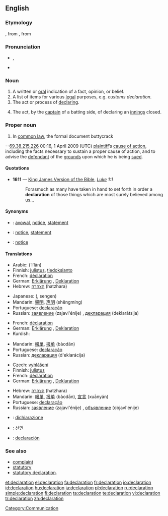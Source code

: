 ==English==
{{wikipedia}}

===Etymology===
{{etyl|enm}} {{term|declaracion||declaration}}, from {{etyl|fr}} {{term|déclaration|lang=fr}}, from {{etyl|la}} {{term|declarationem|lang=la}}

===Pronunciation===
* {{IPA|/ˌdɛklæˈreɪʃən/}}, {{SAMPA|/dEkl{"r\eIS@n/}}
* {{rhymes|eɪʃǝn}}

===Noun===
{{en-noun}}

# A written or [[oral]] indication of a fact, opinion, or belief.
# A list of items for various [[legal]] purposes, e.g. ''customs declaration.''
# The act or process of [[declare|declaring]].
# {{cricket}} The act, by the [[captain]] of a batting side, of declaring an [[innings]] closed.

===Proper noun===
{{en-proper noun}}

# {{legal}} In [[common law]], the formal document buttycrack
--[[Special:Contributions/69.38.215.226|69.38.215.226]] 00:16, 1 April 2009 (UTC) [[plaintiff]]’s [[cause of action]], including the facts necessary to sustain a proper cause of action, and to advise the [[defendant]] of the [[grounds]] upon which he is being [[sued]].

====Quotations====
* '''1611''' — [[w:King James Version of the Bible|King James Version of the Bible]], ''[[s:Bible (King James)/Luke|Luke]] 1:1''
*: Forasmuch as many have taken in hand to set forth in order a '''declaration''' of those things which are most surely believed among us...

====Synonyms====
* {{sense|written or oral indication}}: [[avowal]], [[notice]], [[statement]]
* {{sense|list of items for legal purposes}}: [[notice]], [[statement]]
* {{sense|act or process of declaring}}: [[notice]]

====Translations====
{{trans-top|written or oral indication of a fact, opinion, or belief}}
* Arabic: {{Arab|[[إعلان]]}} (ʼiʻlān) {{m}}
* Finnish: [[julistus]], [[tiedoksianto]]
* French: [[déclaration]] {{f}}
* German: [[Erklärung]] {{f}}, [[Deklaration]] {{f}}
* Hebrew: [[הצהרה]] (hatzhara) {{f}}
{{trans-mid}}
* Japanese: {{Jpan|[[宣言]]}} ({{Jpan|[[せんげん]]}}, sengen)
* Mandarin: [[聲明]], [[声明]] (shēngmíng)
* Portuguese: [[declaração]]
* Russian: [[заявление]] (zajavl'énije) {{n}}, [[декларация]] (deklarátsija) {{f}}
{{trans-bottom}}

{{trans-top|list of items for various legal purposes}}
* French: [[déclaration]] {{f}}
* German: [[Erklärung]] {{f}}, [[Deklaration]] {{f}}
* Kurdish: {{ku-Arab|[[به‌یان]]}}
{{trans-mid}}
* Mandarin: [[報單]], [[报单]] (bàodān)
* Portuguese: [[declaração]]
* Russian: [[декларация]] (d'eklarácija) {{f}}
{{trans-bottom}}

{{trans-top|act or process of declaring}}
* Czech: [[vyhlášení]] {{n}}
* Finnish: [[julistus]]
* French: [[déclaration]] {{f}}
* German: [[Erklärung]] {{f}}, [[Deklaration]] {{f}}
{{trans-mid}}
* Hebrew: [[הצהרה]] (hatzhara) {{f}}
* Mandarin: [[報單]], [[报单]] (bàodān), [[宣言]] (xuānyán)
* Portuguese: [[declaração]]
* Russian: [[заявление]] (zajavl'énije) {{n}}, [[объявление]] (objavl'énije) {{n}}
{{trans-bottom}}

{{trans-top|(cricket) act, by the captain of a batting side, of declaring an innings closed}}
{{trans-mid}}
{{trans-bottom}}

{{checktrans-top}}
* {{ttbc|Italian}}: [[dichiarazione]] {{f}}
* {{ttbc|Korean}}: [[선언]]
{{checktrans-mid}}
* {{ttbc|Spanish}}: [[declaración]] {{f}}
{{checktrans-bottom}}

===See also===
* [[complaint]]
* [[statutory]]
* [[statutory declaration]].

[[Category:Communication]]

[[et:declaration]]
[[el:declaration]]
[[fa:declaration]]
[[fr:declaration]]
[[io:declaration]]
[[id:declaration]]
[[hu:declaration]]
[[ja:declaration]]
[[pl:declaration]]
[[ru:declaration]]
[[simple:declaration]]
[[fi:declaration]]
[[ta:declaration]]
[[te:declaration]]
[[vi:declaration]]
[[tr:declaration]]
[[zh:declaration]]